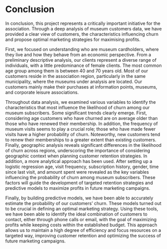 # Conclusion {-}

In conclusion, this project represents a critically important initiative for the association. Through a deep analysis of museum customers data, we have provided a clear view of customers, the characteristics influencing churn and propose optimal marketing strategies for maximising profits. 

First, we focused on understanding who are museum cardholders, where they live and how they behave from an economic perspective. From a preliminary descriptive analysis, our clients represent a diverse range of individuals, with a little predominance of female clients. The most common age group among them is between 40 and 70 years old. Most of our customers reside in the association region, particularly in the same municipality, where the museums under analysis are located. Our customers mainly make their purchases at information points, museums, and corporate leisure associations.

Throughout data analysis, we examined various variables to identify the characteristics that most influence the likelihood of churn among our museum subscribers. Some significant trends clearly emerge. First, considering age customers who have churned are on average older than those who have renewed their membership. In addition, the frequency of museum visits seems to play a crucial role; those who have made fewer visits have a higher probability of churn. Noteworthy, new customers tend to renew their memberships to a greater extent than existing customers. Finally, geographic analysis reveals significant differences in the likelihood of churn across regions, underscoring the importance of considering geographic context when planning customer retention strategies. In addition, a more analytical approach has been used. After setting up a logistic regression age, visit frequency, subscription history, gender, time since last visit, and amount spent were revealed as the key variables influencing the probability of churn among museum subscribers. These factors will guide the development of targeted retention strategies and predictive models to maximize profits in future marketing campaigns.

Finally, by building predictive models, we have been able to accurately estimate the probability of our customers' churn. These models turned out to be crucial in defining an optimal marketing strategy. Using these tools, we have been able to identify the ideal combination of customers to contact, either through phone calls or email, with the goal of maximizing profits while keeping costs within the established budget. This approach allows us to maintain a high degree of efficiency and focus resources on a targeted way, improving customer retention and optimizing the success of future marketing campaigns.
\newpage